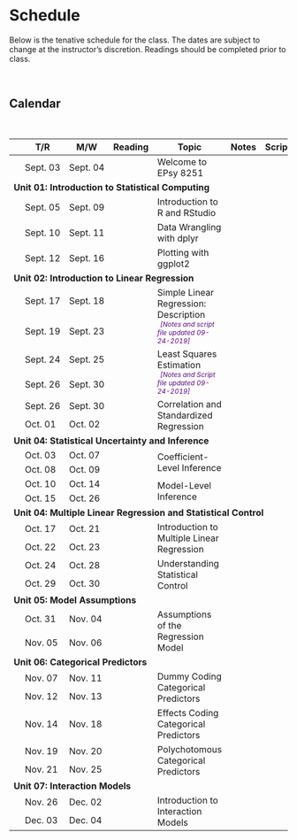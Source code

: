 # Schedule

Below is the tenative schedule for the class. The dates are subject to change at the instructor's discretion. Readings should be completed prior to class.

<br />

## Calendar

<br />

<table class="table">

<thead>
<tr>
<th style="width:10%;text-align:center"></th>
<th style="width:10%;">T/R</th>
<th style="width:10%;">M/W</th>
<th style="width:10%;text-align:center">Reading</th>
<th style="width:40%;">Topic</th>
<th style="width:10%;text-align:center">Notes</th>
<th style="width:10%;text-align:center">Script</th>
</tr>
</thead>

<tbody>

<!-- Unit 00: Welcome -->

<tr>
<td align="center" style="vertical-align:middle;">&nbsp;</td>
<td>Sept. 03</td>
<td>Sept. 04</td>
<td align="center" style="vertical-align:middle;">
  <a href="preparation.html#welcome">
    <span class="fa fa-book" style="color: #ff2600; font-size: 20px;"></span>
  </a>
</td>
<td>Welcome to EPsy 8251</td>
<td align="center" style="vertical-align:middle;">
  <span class="fa fa-file-pdf" style="color: #f1f1f1; font-size: 20px;"></span>
</td>
<td align="center" style="vertical-align:middle;">
  <span class="fab fa-r-project" style="color: #f1f1f1; font-size: 20px;"></span>
</td>
</tr>


<!-- Unit 01: Introduction to Statistical Computing -->

<tr>
<td colspan="7"><b>Unit 01: Introduction to Statistical Computing</b></td>
</tr>

<tr>
<td align="center" style="vertical-align:middle;"></td>
<td>Sept. 05</td>
<td>Sept. 09</td>
<td align="center" style="vertical-align:middle;">
  <a href="preparation.html#rstudio">
    <span class="fa fa-book" style="color: #ff2600; font-size: 20px;"></span>
  </a>
</td>
<td>Introduction to R and RStudio</td>
<td align="center" style="vertical-align:middle;">
  <a href="http://zief0002.github.io/epsy-8251/misc/01-introduction-to-r.html">
    <span class="fas fa-link" style="color: #ff2600; font-size: 20px;"></span>
  </a>
</td>
<td align="center" style="vertical-align:middle;">
  <span class="fab fa-r-project" style="color: #f1f1f1; font-size: 20px;"></span>
</td>
</tr>

<tr>
<td align="center" style="vertical-align:middle;"></td>
<td>Sept. 10</td>
<td>Sept. 11</td>
<td align="center" style="vertical-align:middle;">
  <a href="preparation.html#dplyr">
    <span class="fa fa-book" style="color: #ff2600; font-size: 20px;"></span>
  </a>
</td>
<td>Data Wrangling with dplyr</td>
<td align="center" style="vertical-align:middle;">
  <a href="http://zief0002.github.io/epsy-8251/misc/02-data-wrangling-with-dplyr.html">
    <span class="fas fa-link" style="color: #ff2600; font-size: 20px;"></span>
  </a>
</td>
<td align="center" style="vertical-align:middle;">
  <a href="https://github.com/zief0002/epsy-8251/raw/master/scripts/02-data-wrangling-with-dplyr.R">
    <span class="fab fa-r-project" style="color: #ff2600; font-size: 20px;"></span>
  </a>
</td>
</tr>

<tr>
<td align="center" style="vertical-align:middle;"></td>
<td>Sept. 12</td>
<td>Sept. 16</td>
<td align="center" style="vertical-align:middle;">
  <a href="preparation.html#ggplot">
    <span class="fa fa-book" style="color: #ff2600; font-size: 20px;"></span>
  </a>
</td>
<td>Plotting with ggplot2</td>
<td align="center" style="vertical-align:middle;">
  <a href="http://zief0002.github.io/epsy-8251/misc/03-plotting-with-ggplot2.html">
    <span class="fas fa-link" style="color: #ff2600; font-size: 20px;"></span>
  </a>
</td>
<td align="center" style="vertical-align:middle;">
  <a href="https://github.com/zief0002/epsy-8251/raw/master/scripts/03-plotting-with-ggplot2.R">
    <span class="fab fa-r-project" style="color: #ff2600; font-size: 20px;"></span>
  </a>
</td>
</tr>


<!-- Unit 02: Introduction to Linear Regression -->

<tr>
<td colspan="7"><b>Unit 02: Introduction to Linear Regression</b></td>
</tr>

<tr>
<td align="center" style="vertical-align:middle;"></td>
<td>Sept. 17</td>
<td>Sept. 18</td>
<td align="center" style="vertical-align:middle;" rowspan="2">
  <a href="preparation.html#ols-description">
    <span class="fa fa-book" style="color: #ff2600; font-size: 20px;"></span>
  </a>
</td>
<td style="vertical-align:middle;" rowspan="2">Simple Linear Regression: Description<br />
  <span style="margin-left:5px; color:#5a067d;font-size:12px;">*[Notes and script file updated 09-24-2019]*</span></td>
<td align="center" style="vertical-align:middle;" rowspan="2">
  <a href="https://github.com/zief0002/epsy-8251/raw/master/notes/04-simple-regression-description.pdf">
    <span class="fa fa-file-pdf" style="color: #ff2600; font-size: 20px;"></span>
  </a>
</td>
<td align="center" style="vertical-align:middle;" rowspan="2">
  <a href="https://github.com/zief0002/epsy-8251/raw/master/scripts/04-simple-regression-description.R">
    <span class="fab fa-r-project" style="color: #ff2600; font-size: 20px;"></span>
  </a>
</td>
</tr>

<tr>
<td align="center" style="vertical-align:middle;"></td>
<td>Sept. 19</td>
<td>Sept. 23</td>
</tr>

<!-- LEAST SQUARES ESTIMATION -->

<tr>
<td align="center" style="vertical-align:middle;"></td>
<td>Sept. 24</td>
<td>Sept. 25</td>
<td align="center" style="vertical-align:middle;" rowspan="2">
  <span class="fa fa-book" style="color: #f1f1f1; font-size: 20px;"></span>
</td>
<td style="vertical-align:middle;" rowspan="2">Least Squares Estimation<br />
  <span style="margin-left:5px; color:#5a067d;font-size:12px;">*[Notes and Script file updated 09-24-2019]*</span></td>
<td align="center" style="vertical-align:middle;" rowspan="2">
  <a href="https://github.com/zief0002/epsy-8251/raw/master/notes/05-least-squares-estimation.pdf">
    <span class="fa fa-file-pdf" style="color: #ff2600; font-size: 20px;"></span>
  </a>
</td>
<td align="center" style="vertical-align:middle;" rowspan="2">
  <a href="https://github.com/zief0002/epsy-8251/raw/master/scripts/05-least-squares-estimation.R">
    <span class="fab fa-r-project" style="color: #ff2600; font-size: 20px;"></span>
  </a>
</td>
</tr>

<tr>
<td align="center" style="vertical-align:middle;"></td>
<td>Sept. 26</td>
<td>Sept. 30</td>
</tr>

<!-- CORRELATION & STANDARDIZED REGRESSION -->

<tr>
<td align="center" style="vertical-align:middle;"></td>
<td>Sept. 26</td>
<td>Sept. 30</td>
<td align="center" style="vertical-align:middle;" rowspan="2">
  <a href="preparation.html#coefinf">
    <span class="fa fa-book" style="color: #ff2600; font-size: 20px;"></span>
  </a>
</td>
<td style="vertical-align:middle;" rowspan="2">Correlation and Standardized Regression</td>
<td align="center" style="vertical-align:middle;" rowspan="2">
  <a href="https://github.com/zief0002/epsy-8251/raw/master/notes/06-correlation.pdf">
    <span class="fa fa-file-pdf" style="color: #ff2600; font-size: 20px;"></span>
  </a>
</td>
<td align="center" style="vertical-align:middle;" rowspan="2">
  <a href="https://github.com/zief0002/epsy-8251/raw/master/scripts/06-correlation.R">
    <span class="fab fa-r-project" style="color: #ff2600; font-size: 20px;"></span>
  </a>
</td>
</tr>

<tr>
<td align="center" style="vertical-align:middle;"></td>
<td>Oct. 01</td>
<td>Oct. 02</td>
</tr>



<!-- Unit 03: Statistical Uncertainty and Inference -->

<tr>
<td colspan="7"><b>Unit 04: Statistical Uncertainty and Inference</b></td>
</tr>

<tr>
<td align="center" style="vertical-align:middle;"></td>
<td>Oct. 03</td>
<td>Oct. 07</td>
<td align="center" style="vertical-align:middle;" rowspan="2">
  <a href="preparation.html#coefinf">
    <span class="fa fa-book" style="color: #ff2600; font-size: 20px;"></span>
  </a>
</td>
<td style="vertical-align:middle;" rowspan="2">Coefficient-Level Inference</td>
<td align="center" style="vertical-align:middle;" rowspan="2">
  <a href="https://github.com/zief0002/epsy-8251/raw/master/notes/07-coefficient-level-inference.pdf">
    <span class="fa fa-file-pdf" style="color: #ff2600; font-size: 20px;"></span>
  </a>
</td>
<td align="center" style="vertical-align:middle;" rowspan="2">
  <a href="https://github.com/zief0002/epsy-8251/raw/master/scripts/07-coefficient-level-inference.R">
    <span class="fab fa-r-project" style="color: #ff2600; font-size: 20px;"></span>
  </a>
</td>
</tr>


<tr>
<td align="center" style="vertical-align:middle;"></td>
<td>Oct. 08</td>
<td>Oct. 09</td>
</tr>


<!-- MODEL-LEVEL INFERENCE -->


<tr>
<td align="center" style="vertical-align:middle;"></td>
<td>Oct. 10</td>
<td>Oct. 14</td>
<td align="center" style="vertical-align:middle;" rowspan="2">
  <span class="fa fa-book" style="color: #f1f1f1; font-size: 20px;"></span>
</td>
<td style="vertical-align:middle;" rowspan="2">Model-Level Inference</td>
<td align="center" style="vertical-align:middle;" rowspan="2">
  <a href="https://github.com/zief0002/epsy-8251/raw/master/notes/08-model-level-inference.pdf">
    <span class="fa fa-file-pdf" style="color: #ff2600; font-size: 20px;"></span>
  </a>
</td>
<td align="center" style="vertical-align:middle;" rowspan="2">
  <a href="https://github.com/zief0002/epsy-8251/raw/master/scripts/08-model-level-inference.R">
    <span class="fab fa-r-project" style="color: #ff2600; font-size: 20px;"></span>
  </a>
</td>
</tr>


<tr>
<td align="center" style="vertical-align:middle;"></td>
<td>Oct. 15</td>
<td>Oct. 26</td>
</tr>


<!-- Unit 04: Multiple Linear Regression and Statistical Control -->


<tr>
<td colspan="7"><b>Unit 04: Multiple Linear Regression and Statistical Control</b></td>
</tr>


<tr>
<td align="center" style="vertical-align:middle;"></td>
<td>Oct. 17</td>
<td>Oct. 21</td>
<td align="center" style="vertical-align:middle;" rowspan="2">
  <a href="preparation.html#multreg">
    <span class="fa fa-book" style="color: #ff2600; font-size: 20px;"></span>
  </a>
</td>
<td style="vertical-align:middle;" rowspan="2">Introduction to Multiple Linear Regression</td>
<td align="center" style="vertical-align:middle;" rowspan="2">
  <a href="https://github.com/zief0002/epsy-8251/raw/master/notes/09-introduction-to-multiple-regression.pdf">
    <span class="fa fa-file-pdf" style="color: #ff2600; font-size: 20px;"></span>
  </a>
</td>
<td align="center" style="vertical-align:middle;" rowspan="2">
  <a href="https://github.com/zief0002/epsy-8251/raw/master/scripts/09-introduction-to-multiple-regression.R">
    <span class="fab fa-r-project" style="color: #ff2600; font-size: 20px;"></span>
  </a>
</td>
</tr>

<tr>
<td align="center" style="vertical-align:middle;"></td>
<td>Oct. 22</td>
<td>Oct. 23</td>
</tr>

<!-- UNDERSTANDING STATISTICAL CONTROL -->

<tr>
<td align="center" style="vertical-align:middle;"></td>
<td>Oct. 24</td>
<td>Oct. 28</td>
<td align="center" style="vertical-align:middle;" rowspan="2">
  <span class="fa fa-book" style="color: #f1f1f1; font-size: 20px;"></span>
</td>
<td style="vertical-align:middle;" rowspan="2">Understanding Statistical Control</td>
<td align="center" style="vertical-align:middle;" rowspan="2">
  <a href="https://github.com/zief0002/epsy-8251/raw/master/notes/10-understanding-statistical-control.pdf">
    <span class="fa fa-file-pdf" style="color: #ff2600; font-size: 20px;"></span>
  </a>
</td>
<td align="center" style="vertical-align:middle;" rowspan="2">
  <a href="https://github.com/zief0002/epsy-8251/raw/master/scripts/10-understanding-statistical-control.R">
    <span class="fab fa-r-project" style="color: #ff2600; font-size: 20px;"></span>
  </a>
</td>
</tr>

<tr>
<td align="center" style="vertical-align:middle;"></td>
<td>Oct. 29</td>
<td>Oct. 30</td>
</tr>



<!-- Unit 05: Model Assumptions -->

<tr>
<td colspan="7"><b>Unit 05: Model Assumptions</b></td>
</tr>

<tr>
<td align="center" style="vertical-align:middle;"></td>
<td>Oct. 31</td>
<td>Nov. 04</td>
<td align="center" style="vertical-align:middle;" rowspan="2">
  <a href="preparation.html#assump">
    <span class="fa fa-book" style="color: #ff2600; font-size: 20px;"></span>
  </a>
</td>
<td style="vertical-align:middle;" rowspan="2">Assumptions of the Regression Model</td>
<td align="center" style="vertical-align:middle;" rowspan="2">
  <a href="https://github.com/zief0002/epsy-8251/raw/master/notes/11-assumptions-of-the-regression-model.pdf">
    <span class="fa fa-file-pdf" style="color: #ff2600; font-size: 20px;"></span>
  </a>
</td>
<td align="center" style="vertical-align:middle;" rowspan="2">
  <a href="https://github.com/zief0002/epsy-8251/raw/master/scripts/11-assumptions-of-the-regression-model.R">
    <span class="fab fa-r-project" style="color: #ff2600; font-size: 20px;"></span>
  </a>
</td>
</tr>

<tr>
<td align="center" style="vertical-align:middle;"></td>
<td>Nov. 05</td>
<td>Nov. 06</td>
</tr>


<!-- Unit 06: Categorical Predictors -->

<tr>
<td colspan="7"><b>Unit 06: Categorical Predictors</b></td>
</tr>


<!-- CODING A CATEGORICAL PREDICTOR -->

<tr>
<td align="center" style="vertical-align:middle;"></td>
<td>Nov. 07</td>
<td>Nov. 11</td>
<td align="center" style="vertical-align:middle;" rowspan="2">
  <a href="preparation.html#dummy">
    <span class="fa fa-book" style="color: #ff2600; font-size: 20px;"></span>
  </a>
</td>
<td style="vertical-align:middle;" rowspan="2">Dummy Coding Categorical Predictors</td>
<td align="center" style="vertical-align:middle;" rowspan="2">
  <a href="https://github.com/zief0002/epsy-8251/raw/master/notes/12-dummy-coding-categorical-predictors.pdf">
    <span class="fa fa-file-pdf" style="color: #ff2600; font-size: 20px;"></span>
  </a>
</td>
<td align="center" style="vertical-align:middle;" rowspan="2">
  <a href="https://github.com/zief0002/epsy-8251/raw/master/scripts/12-dummy-coding-categorical-predictors.R">
    <span class="fab fa-r-project" style="color: #ff2600; font-size: 20px;"></span>
  </a>
</td>
</tr>

<tr>
<td align="center" style="vertical-align:middle;"></td>
<td>Nov. 12</td>
<td>Nov. 13</td>
</tr>


<tr>
<td align="center" style="vertical-align:middle;"></td>
<td>Nov. 14</td>
<td>Nov. 18</td>
<td align="center" style="vertical-align:middle;">
  <a href="preparation.html#effect">
    <span class="fa fa-book" style="color: #ff2600; font-size: 20px;"></span>
  </a>
</td>
<td style="vertical-align:middle;">Effects Coding Categorical Predictors</td>
<td align="center" style="vertical-align:middle;">
  <a href="https://github.com/zief0002/epsy-8251/raw/master/notes/13-effects-coding-categorical-predictors.pdf">
    <span class="fa fa-file-pdf" style="color: #ff2600; font-size: 20px;"></span>
  </a>
</td>
<td align="center" style="vertical-align:middle;">
  <a href="https://github.com/zief0002/epsy-8251/raw/master/scripts/13-effects-coding-categorical-predictors.R">
    <span class="fab fa-r-project" style="color: #ff2600; font-size: 20px;"></span>
  </a>
</td>
</tr>


<tr>
<td align="center" style="vertical-align:middle;"></td>
<td>Nov. 19</td>
<td>Nov. 20</td>
<td align="center" style="vertical-align:middle;" rowspan="2">
  <a href="preparation.html#poly">
    <span class="fa fa-book" style="color: #ff2600; font-size: 20px;"></span>
  </a>
</td>
<td style="vertical-align:middle;" rowspan="2">Polychotomous Categorical Predictors</td>
<td align="center" style="vertical-align:middle;" rowspan="2">
  <a href="https://github.com/zief0002/epsy-8251/raw/master/notes/14-polychotomous-categorical-predictors.pdf">
    <span class="fa fa-file-pdf" style="color: #ff2600; font-size: 20px;"></span>
  </a>
</td>
<td align="center" style="vertical-align:middle;" rowspan="2">
  <a href="https://github.com/zief0002/epsy-8251/raw/master/scripts/14-polychotomous-categorical-predictors.R">
    <span class="fab fa-r-project" style="color: #ff2600; font-size: 20px;"></span>
  </a>
</td>
</tr>


<tr>
<td align="center" style="vertical-align:middle;"></td>
<td>Nov. 21</td>
<td>Nov. 25</td>
</tr>


<!-- Unit 07: Interaction Models -->

<tr>
<td colspan="7"><b>Unit 07: Interaction Models</b></td>
</tr>

<tr>
<td align="center" style="vertical-align:middle;"></td>
<td>Nov. 26</td>
<td>Dec. 02</td>
<td align="center" style="vertical-align:middle;" rowspan="2">
  <a href="preparation.html#intmodel">
    <span class="fa fa-book" style="color: #ff2600; font-size: 20px;"></span>
  </a>
</td>
<td style="vertical-align:middle;" rowspan="2">Introduction to Interaction Models</td>
<td align="center" style="vertical-align:middle;" rowspan="2">
  <a href="https://github.com/zief0002/epsy-8251/raw/master/notes/15-introduction-to-interaction-models.pdf">
    <span class="fa fa-file-pdf" style="color: #ff2600; font-size: 20px;"></span>
  </a>
</td>
<td align="center" style="vertical-align:middle;" rowspan="2">
  <a href="https://github.com/zief0002/epsy-8251/raw/master/scripts/15-introduction-to-interaction-models.R">
    <span class="fab fa-r-project" style="color: #ff2600; font-size: 20px;"></span>
  </a>
</td>
</tr>


<tr>
<td align="center" style="vertical-align:middle;"></td>
<td>Dec. 03</td>
<td>Dec. 04</td>
</tr>

</tbody>
</table>    


